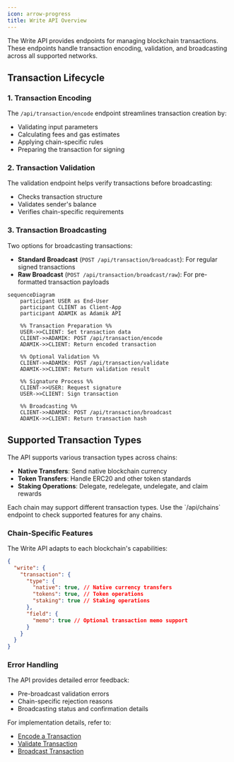```yaml
---
icon: arrow-progress
title: Write API Overview
---
```


The Write API provides endpoints for managing blockchain transactions. These endpoints handle transaction encoding, validation, and broadcasting across all supported networks.

## Transaction Lifecycle

### 1. Transaction Encoding

The `/api/transaction/encode` endpoint streamlines transaction creation by:

- Validating input parameters
- Calculating fees and gas estimates
- Applying chain-specific rules
- Preparing the transaction for signing

### 2. Transaction Validation

The validation endpoint helps verify transactions before broadcasting:

- Checks transaction structure
- Validates sender's balance
- Verifies chain-specific requirements

### 3. Transaction Broadcasting

Two options for broadcasting transactions:

- **Standard Broadcast** (`POST /api/transaction/broadcast`): For regular signed transactions
- **Raw Broadcast** (`POST /api/transaction/broadcast/raw`): For pre-formatted transaction payloads

```mermaid
sequenceDiagram
    participant USER as End-User
    participant CLIENT as Client-App
    participant ADAMIK as Adamik API

    %% Transaction Preparation %%
    USER->>CLIENT: Set transaction data
    CLIENT->>ADAMIK: POST /api/transaction/encode
    ADAMIK->>CLIENT: Return encoded transaction

    %% Optional Validation %%
    CLIENT->>ADAMIK: POST /api/transaction/validate
    ADAMIK->>CLIENT: Return validation result

    %% Signature Process %%
    CLIENT->>USER: Request signature
    USER->>CLIENT: Sign transaction

    %% Broadcasting %%
    CLIENT->>ADAMIK: POST /api/transaction/broadcast
    ADAMIK->>CLIENT: Return transaction hash
```

## Supported Transaction Types

The API supports various transaction types across chains:

- **Native Transfers**: Send native blockchain currency
- **Token Transfers**: Handle ERC20 and other token standards
- **Staking Operations**: Delegate, redelegate, undelegate, and claim rewards

<Info>
  Each chain may support different transaction types. Use the `/api/chains`
  endpoint to check supported features for any chains.
</Info>

### Chain-Specific Features

The Write API adapts to each blockchain's capabilities:

```json
{
  "write": {
    "transaction": {
      "type": {
        "native": true, // Native currency transfers
        "tokens": true, // Token operations
        "staking": true // Staking operations
      },
      "field": {
        "memo": true // Optional transaction memo support
      }
    }
  }
}
```

### Error Handling

The API provides detailed error feedback:

- Pre-broadcast validation errors
- Chain-specific rejection reasons
- Broadcasting status and confirmation details

For implementation details, refer to:

- [Encode a Transaction](../api-reference/current/transaction/encode-a-transaction)
- [Validate Transaction](../api-reference/current/transaction/validate-transaction)
- [Broadcast Transaction](../api-reference/current/transaction/broadcast-transaction)
